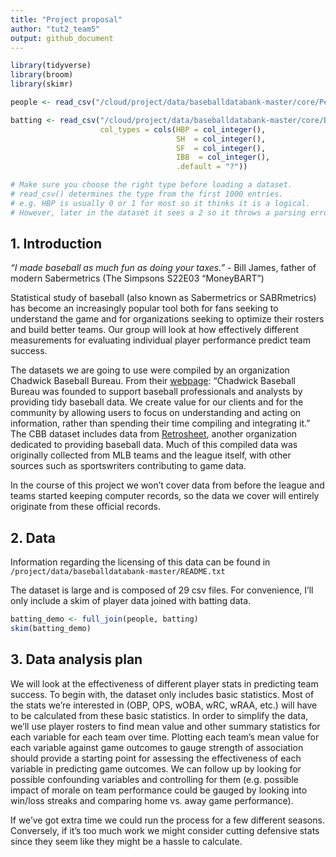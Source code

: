 ```yaml
---
title: "Project proposal"
author: "tut2_team5"
output: github_document
---
```


```r
library(tidyverse)
library(broom)
library(skimr)
```

```r
people <- read_csv("/cloud/project/data/baseballdatabank-master/core/People.csv")

batting <- read_csv("/cloud/project/data/baseballdatabank-master/core/Batting.csv",
                    col_types = cols(HBP = col_integer(), 
                                     SH  = col_integer(),
                                     SF  = col_integer(),
                                     IBB  = col_integer(),
                                     .default = "?"))

# Make sure you choose the right type before loading a dataset.
# read_csv() determines the type from the first 1000 entries.
# e.g. HBP is usually 0 or 1 for most so it thinks it is a logical.
# However, later in the dataset it sees a 2 so it throws a parsing error.
```

## 1. Introduction

*"I made baseball as much fun as doing your taxes."* 
- Bill James, father of modern Sabermetrics (The Simpsons S22E03 "MoneyBART")

Statistical study of baseball (also known as Sabermetrics or SABRmetrics) has become an increasingly popular tool both for fans seeking to understand the game and for organizations seeking to optimize their rosters and build better teams. Our group will look at how effectively different measurements for evaluating individual player performance predict team success.

The datasets we are going to use were compiled by an organization Chadwick Baseball Bureau. From their [webpage](http://chadwick-bureau.com/): "Chadwick Baseball Bureau was founded to support baseball professionals and analysts by providing tidy baseball data. We create value for our clients and for the community by allowing users to focus on understanding and acting on information, rather than spending their time compiling and integrating it." The CBB dataset includes data from [Retrosheet](http://retrosheet.org/), another organization dedicated to providing baseball data. Much of this compiled data was originally collected from MLB teams and the league itself, with other sources such as sportswriters contributing to game data. 

In the course of this project we won't cover data from before the league and teams started keeping computer records, so the data we cover will entirely originate from these official records.

## 2. Data

Information regarding the licensing of this data can be found in ```/project/data/baseballdatabank-master/README.txt```

The dataset is large and is composed of 29 csv files. For convenience, I'll only include a skim of player data joined with batting data. 

```r
batting_demo <- full_join(people, batting)
skim(batting_demo)
```


## 3. Data analysis plan

We will look at the effectiveness of different player stats in predicting team success. To begin with, the dataset only includes basic statistics. Most of the stats we're interested in (OBP, OPS, wOBA, wRC, wRAA, etc.) will have to be calculated from these basic statistics. In order to simplify the data, we'll use player rosters to find mean value and other summary statistics for each variable for each team over time. Plotting each team's mean value for each variable against game outcomes to gauge strength of association should provide a starting point for assessing the effectiveness of each variable in predicting game outcomes. We can follow up by looking for possible confounding variables and controlling for them (e.g. possible impact of morale on team performance could be gauged by looking into win/loss streaks and comparing home vs. away game performance).

If we've got extra time we could run the process for a few different seasons. Conversely, if it's too much work we might consider cutting defensive stats since they seem like they might be a hassle to calculate.
